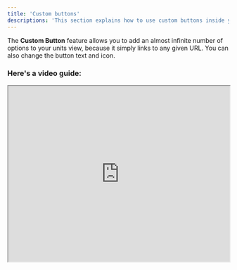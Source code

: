 ```yaml
---
title: 'Custom buttons'
descriptions: 'This section explains how to use custom buttons inside your plan viewer.'
---
```


The **Custom Button** feature allows you to add an almost infinite number of options to your units view, because it simply links to any given URL. You can also change the button text and icon.

### Here's a video guide:

<iframe src="https://streamable.com/e/0t0omv" width="100%" height="400px"> </iframe>